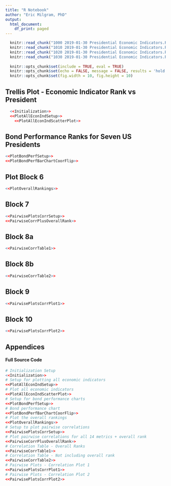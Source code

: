 ```yaml
---
title: "R Notebook"
author: "Eric Milgram, PhD"
output:
  html_document:
    df_print: paged
---
```


```r
  knitr::read_chunk("1000 2019-01-30 Presidential Economic Indicators.R")
  knitr::read_chunk("1010 2019-01-30 Presidential Economic Indicators.R")
  knitr::read_chunk("1020 2019-01-30 Presidential Economic Indicators.R")
  knitr::read_chunk("1030 2019-01-30 Presidential Economic Indicators.R")
  
  knitr::opts_chunk$set(include = TRUE, eval = TRUE)
  knitr::opts_chunk$set(echo = FALSE, message = FALSE, results = 'hold')
  knitr::opts_chunk$set(fig.width = 10, fig.height = 10)
```


## Trellis Plot - Economic Indicator Rank vs President
```r
  <<Initialization>>
  <<PlotAllEconIndSetup>>
    <<PlotAllEconIndScatterPlot>>
```


## Bond Performance Ranks for Seven US Presidents
```r
<<PlotBondPerfSetup>>
<<PlotBondPerfBarChartCoorFlip>>
```

## Plot Block 6
```r
<<PlotOverallRankings>>
```

## Block 7
```r
<<PairwisePlotsCorrSetup>>
<<PairwiseCorrPlusOverallRank>>
```

## Block 8a
```r
<<PairwiseCorrTable1>>
```


## Block 8b
```r
<<PairwiseCorrTable2>>
```

## Block 9
```r
<<PairwisePlotsCorrPlot1>>
```

## Block 10
```r
<<PairwisePlotsCorrPlot2>>
```

## Appendices
#### Full Source Code
```r
# Initialization Setup
<<Initialization>>
# Setup for plotting all economic indicators
<<PlotAllEconIndSetup>>
# Plot all economic indicators
<<PlotAllEconIndScatterPlot>>
# Setup for bond performance charts
<<PlotBondPerfSetup>>
# Bond performance chart  
<<PlotBondPerfBarChartCoorFlip>>
# Plot the overall rankings
<<PlotOverallRankings>>
# Setup to plot pairwise correlations  
<<PairwisePlotsCorrSetup>>
# Plot pairwise correlations for all 14 metrics + overall rank  
<<PairwiseCorrPlusOverallRank>>
# Correlation Table - Overall Ranks  
<<PairwiseCorrTable1>>
# Correlation Table - Not including overall rank  
<<PairwiseCorrTable2>>
# Pairwise Plots - Correlation Plot 1  
<<PairwisePlotsCorrPlot1>>
# Pairwise Plots - Correlation Plot 2    
<<PairwisePlotsCorrPlot2>>
```

